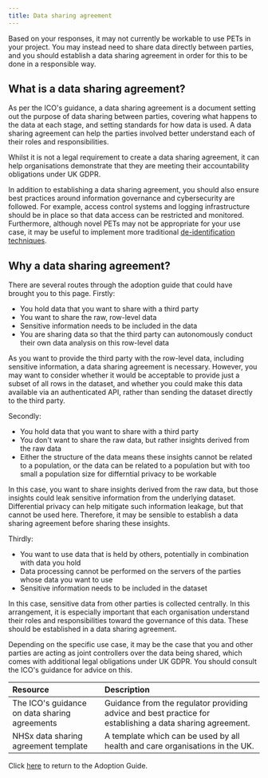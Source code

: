 ```yaml
---
title: Data sharing agreement
---
```



Based on your responses, it may not currently be workable to use PETs in your project. You may instead need to share data directly between parties, and you should establish a data sharing agreement in order for this to be done in a responsible way.

## What is a data sharing agreement?

As per <OutboundLink href="https://ico.org.uk/for-organisations/data-sharing-a-code-of-practice/data-sharing-agreements/">the ICO's guidance</OutboundLink>, a data sharing agreement is a document setting out the purpose of data sharing between parties, covering what happens to the data at each stage, and setting standards for how data is used. A data sharing agreement can help the parties involved better understand each of their roles and responsibilities.

Whilst it is not a legal requirement to create a data sharing agreement, it can help organisations demonstrate that they are meeting their accountability obligations under UK GDPR.

In addition to establishing a data sharing agreement, you should also ensure best practices around information governance and cybersecurity are followed. For example, access control systems and logging infrastructure should be in place so that data access can be restricted and monitored. Furthermore, although novel PETs may not be appropriate for your use case, it may be useful to implement more traditional [de-identification techniques](/adoption-guide/de-identification).

## Why a data sharing agreement?

There are several routes through the adoption guide that could have brought you to this page. Firstly:

- You hold data that you want to share with a third party
- You want to share the raw, row-level data
- Sensitive information needs to be included in the data
- You are sharing data so that the third party can autonomously conduct their own data analysis on this row-level data

As you want to provide the third party with the row-level data, including sensitive information, a data sharing agreement is necessary. However, you may want to consider whether it would be acceptable to provide just a subset of all rows in the dataset, and whether you could make this data available via an authenticated API, rather than sending the dataset directly to the third party.

Secondly:

- You hold data that you want to share with a third party
- You don't want to share the raw data, but rather insights derived from the raw data
- Either the structure of the data means these insights cannot be related to a population, or the data can be related to a population but with too small a population size for differntial privacy to be workable

In this case, you want to share insights derived from the raw data, but those insights could leak sensitive information from the underlying dataset. Differential privacy can help mitigate such information leakage, but that cannot be used here. Therefore, it may be sensible to establish a data sharing agreement before sharing these insights.

Thirdly:

- You want to use data that is held by others, potentially in combination with data you hold
- Data processing cannot be performed on the servers of the parties whose data you want to use
- Sensitive information needs to be included in the dataset

In this case, sensitive data from other parties is collected centrally. In this arrangement, it is especially important that each organisation understand their roles and responsibilities toward the governance of this data. These should be established in a data sharing agreement.

Depending on the specific use case, it may be the case that you and other parties are acting as joint controllers over the data being shared, which comes with additional legal obligations under UK GDPR. You should consult the <OutboundLink href="https://ico.org.uk/for-organisations/guide-to-data-protection/guide-to-the-general-data-protection-regulation-gdpr/controllers-and-processors/what-does-it-mean-if-you-are-joint-controllers/">ICO's guidance</OutboundLink> for advice on this.

<Collapse label="Resources">

| Resource                                                                                                                                                                        | Description                                                                                               |
| :------------------------------------------------------------------------------------------------------------------------------------------------------------------------------ | :-------------------------------------------------------------------------------------------------------- |
| <OutboundLink href="https://ico.org.uk/for-organisations/data-sharing-a-code-of-practice/data-sharing-agreements/">The ICO's guidance on data sharing agreements</OutboundLink> | Guidance from the regulator providing advice and best practice for establishing a data sharing agreement. |
| <OutboundLink href="https://www.nhsx.nhs.uk/information-governance/guidance/data-sharing-agreement-template/">NHSx data sharing agreement template</OutboundLink>               | A template which can be used by all health and care organisations in the UK.                              |

</Collapse>

Click [here](/adoption-guide) to return to the Adoption Guide.

